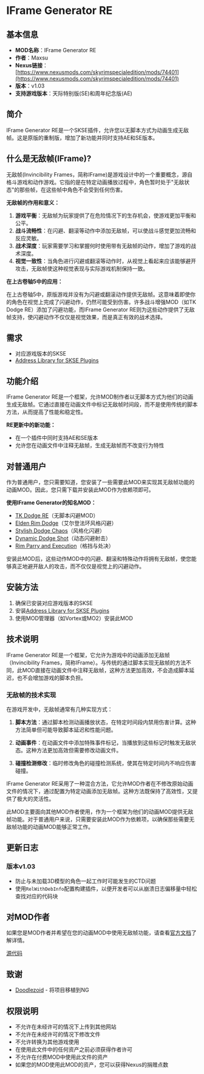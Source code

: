 # IFrame Generator RE

## 基本信息

- **MOD名称**：IFrame Generator RE
- **作者**：Maxsu
- **Nexus链接**：[https://www.nexusmods.com/skyrimspecialedition/mods/74401](https://www.nexusmods.com/skyrimspecialedition/mods/74401)
- **版本**：v1.03
- **支持游戏版本**：天际特别版(SE)和周年纪念版(AE)

## 简介

IFrame Generator RE是一个SKSE插件，允许您以无脚本方式为动画生成无敌帧。这是原版的重制版，增加了新功能并同时支持AE和SE版本。

## 什么是无敌帧(IFrame)?

无敌帧(Invincibility Frames，简称IFrame)是游戏设计中的一个重要概念，源自格斗游戏和动作游戏。它指的是在特定动画播放过程中，角色暂时处于"无敌状态"的那些帧，在这些帧中角色不会受到任何伤害。

**无敌帧的作用和意义：**

1. **游戏平衡**：无敌帧为玩家提供了在危险情况下的生存机会，使游戏更加平衡和公平。
2. **战斗流畅性**：在闪避、翻滚等动作中添加无敌帧，可以使战斗感觉更加流畅和反应灵敏。
3. **战术深度**：玩家需要学习和掌握何时使用带有无敌帧的动作，增加了游戏的战术深度。
4. **视觉一致性**：当角色进行闪避或翻滚等动作时，从视觉上看起来应该能够避开攻击，无敌帧使这种视觉表现与实际游戏机制保持一致。

**在上古卷轴5中的应用：**

在上古卷轴5中，原版游戏并没有为闪避或翻滚动作提供无敌帧。这意味着即使你的角色在视觉上完成了闪避动作，仍然可能受到伤害。许多战斗增强MOD（如TK Dodge RE）添加了闪避功能，而IFrame Generator RE则为这些动作提供了无敌帧支持，使闪避动作不仅仅是视觉效果，而是真正有效的战术选择。

## 需求

- 对应游戏版本的SKSE
- [Address Library for SKSE Plugins](https://www.nexusmods.com/skyrimspecialedition/mods/32444)

## 功能介绍

IFrame Generator RE是一个框架，允许MOD制作者以无脚本方式为他们的动画生成无敌帧。它通过直接在动画文件中标记无敌帧时间段，而不是使用传统的脚本方法，从而提高了性能和稳定性。

**RE更新中的新功能：**
- 在一个插件中同时支持AE和SE版本
- 允许您在动画文件中注释无敌帧，生成无敌帧而不改变行为特性

## 对普通用户

作为普通用户，您只需要知道，您安装了一些需要此MOD来实现其无敌帧功能的动画MOD。因此，您只需下载并安装此MOD作为依赖项即可。

**使用IFrame Generator的知名MOD：**
- [TK Dodge RE](https://www.nexusmods.com/skyrimspecialedition/mods/56956)（无脚本闪避MOD）
- [Elden Rim Dodge](https://www.nexusmods.com/skyrimspecialedition/mods/76872)（艾尔登法环风格闪避）
- [Stylish Dodge Chaos](https://www.nexusmods.com/skyrimspecialedition/mods/92548)（风格化闪避）
- [Dynamic Dodge Shot](https://www.nexusmods.com/skyrimspecialedition/mods/114101)（动态闪避射击）
- [Rim Parry and Execution](https://www.nexusmods.com/skyrimspecialedition/mods/114366)（格挡与处决）

安装此MOD后，这些动作MOD中的闪避、翻滚和特殊动作将拥有无敌帧，使您能够真正地避开敌人的攻击，而不仅仅是视觉上的闪避动作。

## 安装方法

1. 确保已安装对应游戏版本的SKSE
2. 安装[Address Library for SKSE Plugins](https://www.nexusmods.com/skyrimspecialedition/mods/32444)
3. 使用MOD管理器（如Vortex或MO2）安装此MOD

## 技术说明

IFrame Generator RE是一个框架，它允许为游戏中的动画添加无敌帧（Invincibility Frames，简称IFrame）。与传统的通过脚本实现无敌帧的方法不同，此MOD直接在动画文件中注释无敌帧，这种方法更加高效，不会造成脚本延迟，也不会增加游戏的脚本负担。

### 无敌帧的技术实现

在游戏开发中，无敌帧通常有几种实现方式：

1. **脚本方法**：通过脚本检测动画播放状态，在特定时间段内禁用伤害计算。这种方法简单但可能导致脚本延迟和性能问题。

2. **动画事件**：在动画文件中添加特殊事件标记，当播放到这些标记时触发无敌状态。这种方法更加高效但需要修改动画文件。

3. **碰撞检测修改**：临时修改角色的碰撞检测系统，使其在特定时间内不响应伤害碰撞。

IFrame Generator RE采用了一种混合方法，它允许MOD作者在不修改原始动画文件的情况下，通过配置为特定动画添加无敌帧。这种方法既保持了高效性，又提供了极大的灵活性。

此MOD主要面向其他MOD作者使用，作为一个框架为他们的动画MOD提供无敌帧功能。对于普通用户来说，只需要安装此MOD作为依赖项，以确保那些需要无敌帧功能的动画MOD能够正常工作。

## 更新日志

### 版本v1.03
- 防止与未加载3D模型的角色一起工作时可能发生的CTD问题
- 使用`RelWithDebInfo`配置构建插件，以便开发者可以从崩溃日志偏移量中轻松查找对应的代码块

## 对MOD作者

如果您是MOD作者并希望在您的动画MOD中使用无敌帧功能，请查看[官方文档](https://github.com/max-su-2019/MaxsuIFrame/blob/main/doc/en/tutorial.md)了解详情。

[源代码](https://github.com/max-su-2019/MaxsuIFrame)

## 致谢
- [Doodlezoid](https://www.nexusmods.com/skyrimspecialedition/users/28038035) - 将项目移植到NG

## 权限说明

- 不允许在未经许可的情况下上传到其他网站
- 不允许在未经许可的情况下修改文件
- 不允许转换为其他游戏使用
- 在使用此文件中的任何资产之前必须获得作者许可
- 不允许在付费MOD中使用此文件的资产
- 如果您的MOD使用此MOD的资产，您可以获得Nexus的捐赠点数
